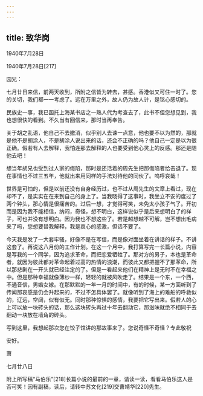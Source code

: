 ```yaml
---
---
---
```

title: 致华岗
---




1940年7月28日


1940年7月28日[217]


园兄：

七月廿日来信，前两天收到，所附之信皆为转去，甚感。香港似又可住一时了。您的关切，我们都一一考虑了。远在万里之外，故人仍为故人计，是铭心感切的。

民族史一事，我已函托上海某书店之一熟人代为考查去了，此书不但您想见到，我也想很快的看到。不久当有回信来，那时当再奉告。

关于胡之乱语，他自己不去撤消，似乎别人去谏一点意，他也要不以为然的，那就是他不是胡涂人，不是胡涂人说出来的话，还会不正确的吗？他自己一定是以为很正确。假若有人去解释，我怕连那去解释的人也要受到他心灵上的反感。那还是随他去吧！

想当年胡兄也受到过人家的侮陷，那时是还活着的周先生把那侮陷者给击退了。现在事情也不过三五年，他就出来用同样的手法对待他的同伙了。呜呼哀哉！

世界是可怕的，但是以前还没有自身经历过，也不过从周先生的文章上看过，现在却不了，是实实在在来到自己的身上了。当我晓得了这事时，我坐立不安的度过了两个钟头，那心情是很痛苦的。过后一想，才觉得可笑，未免太小孩子气了。开初而是因为我不能相信，纳闷，奇怪，想不明白，这样说似乎是后来想明白了的样子，可也并没有想明白。因为我也不想这些了。若是越想越不可解，岂不想出毛病来了吗，您想要替我解释，我是衷心的感激，但话不要了。

今天我是发了一大套牢骚，好像不是在写信，而是像对面坐着在讲话的样子。不讲这套了。再说这八月份的工作计划。在这一个月中，我打算写完一长篇小说，内容是写我的一个同学，因为追求革命，而把恋爱牺牲了。那对方的男子，本也是革命者，就因为彼此都对革命起着过高的热情的浪潮，而彼此又都把握不了那革命，所以那悲剧在一开头就已经注定的了。但是一看起来他们在精神上是无时不在幸福之中。但是那种幸福就像薄纱一样，轻轻的就被风吹走了。结果是一个东，一个西，不通音信，男婚女嫁。在那默默的一年一月的时间中，有的时候，某一方面听到了传闻那哀感是仍会升起来的，不过不怎具体罢了。就像听到了海上的难船的呼救似的，辽远，空阔，似有似无。同时那种惊惧的感情，我要把它写出来。假若人的心上可以放一块砖头的话，那么这块砖头再过十年去翻动它，那滋味就绝不相同于去翻动一块放在墙角的砖头。

写到这里，我想起那次您在饺子馆讲的那故事来了。您说奇怪不奇怪？专此敬祝

安好。

萧

七月廿八日

附上所写稿“马伯乐”[218]长篇小说的最前的一章，请读一读，看看马伯乐这人是否可笑！因有副稿，读后，请转中苏文化[219]交曹靖华[220]先生。